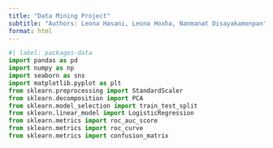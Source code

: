 ```yaml
---
title: "Data Mining Project"
subtitle: "Authors: Leona Hasani, Leona Hoxha, Nanmanat Disayakamonpan"
format: html
---
```



```python
#| label: packages-data
import pandas as pd
import numpy as np
import seaborn as sns
import matplotlib.pyplot as plt
from sklearn.preprocessing import StandardScaler
from sklearn.decomposition import PCA
from sklearn.model_selection import train_test_split
from sklearn.linear_model import LogisticRegression
from sklearn.metrics import roc_auc_score
from sklearn.metrics import roc_curve
from sklearn.metrics import confusion_matrix
```